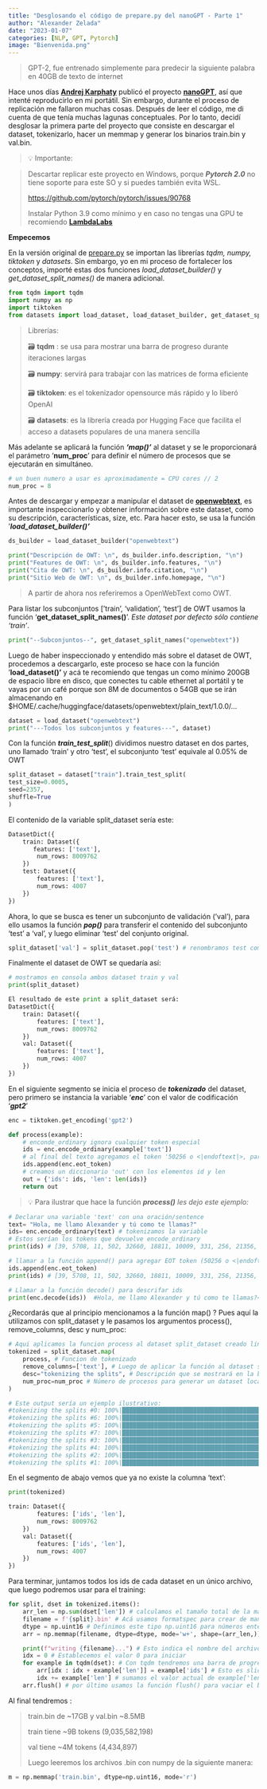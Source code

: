 ```yaml
---
title: "Desglosando el código de prepare.py del nanoGPT - Parte 1"
author: "Alexander Zelada"
date: "2023-01-07"
categories: [NLP, GPT, Pytorch]
image: "Bienvenida.png"
---
```

>GPT-2, fue entrenado simplemente para predecir la siguiente palabra en 40GB de texto de internet

Hace unos días **[Andrej Karphaty](https://karpathy.ai/)** publicó el proyecto [**nanoGPT**](https://github.com/karpathy/nanoGPT), así que intenté reproducirlo en mi portátil. Sin embargo, durante el proceso de replicación me fallaron muchas cosas. Después de leer el código, me di cuenta de que tenía muchas lagunas conceptuales. Por lo tanto, decidí desglosar la primera parte del proyecto que consiste en descargar el dataset, tokenizarlo, hacer un memmap y generar los binarios train.bin y val.bin.

> 💡 Importante:


> Descartar replicar este proyecto en Windows, porque ***Pytorch 2.0*** no tiene soporte para este SO y si puedes también evita WSL.
> 
> 
> [https://github.com/pytorch/pytorch/issues/90768](https://github.com/pytorch/pytorch/issues/90768)
> 
> Instalar Python 3.9 como mínimo y en caso no tengas una GPU te recomiendo [**LambdaLabs**](https://lambdalabs.com/)
> 

**Empecemos**

En la versión original de [prepare.py](http://prepare.py) se importan las librerías *tqdm, numpy, tiktoken* y *datasets*. Sin embargo, yo en mi proceso de fortalecer los conceptos, importé estas dos funciones  *load_dataset_builder()* y *get_dataset_split_names()* de manera adicional.

```python
from tqdm import tqdm
import numpy as np
import tiktoken
from datasets import load_dataset, load_dataset_builder, get_dataset_split_names
```

> Librerías:
> 
>
> 🗃️ **tqdm** :  se usa para mostrar una barra de progreso durante iteraciones largas
> 
> 🗃️ **numpy**: servirá para trabajar con las matrices de forma eficiente
> 
> 🗃️ **tiktoken**: es el tokenizador opensource más rápido y lo liberó OpenAI
> 
> 🗃️ **datasets**: es la librería creada por Hugging Face que facilita el acceso a datasets populares de una manera sencilla
> 

Más adelante se aplicará la función ***‘map()’*** al dataset y se le proporcionará el parámetro ‘**num_proc**’ para definir el número de procesos que se ejecutarán en simultáneo.

```python
# un buen numero a usar es aproximadamente = CPU cores // 2
num_proc = 8
```

Antes de descargar y empezar a manipular el dataset de **[openwebtext](https://huggingface.co/datasets/openwebtext)**, es importante inspeccionarlo y obtener información sobre este dataset, como su descripción, características, size, etc. Para hacer esto, se usa la función ‘***load_dataset_builder()’***

```python
ds_builder = load_dataset_builder("openwebtext")

print("Descripción de OWT: \n", ds_builder.info.description, "\n")
print("Features de OWT: \n", ds_builder.info.features, "\n")
print("Cita de OWT: \n", ds_builder.info.citation, "\n")
print("Sitio Web de OWT: \n", ds_builder.info.homepage, "\n")
```

> A partir de ahora nos referiremos a OpenWebText como OWT.
> 

 

Para listar los subconjuntos [’train’, ‘validation’, ‘test’] de OWT usamos la función ‘**get_dataset_split_names()**’. *Este dataset por defecto sólo contiene ‘train’*.

```python
print("--Subconjuntos--", get_dataset_split_names("openwebtext"))
```

Luego de haber inspeccionado y entendido más sobre el dataset de OWT, procedemos a descargarlo, este proceso se hace con la función ‘**load_dataset()’** y acá te recomiendo que tengas un como mínimo 200GB de espacio libre en disco, que conectes tu cable ethernet al portátil y te vayas por un café porque son 8M de documentos o 54GB que se irán almacenando en $HOME/.cache/huggingface/datasets/openwebtext/plain_text/1.0.0/…

```python
dataset = load_dataset("openwebtext")
print("---Todos los subconjuntos y features---", dataset)
```

Con la función ***train_test_split***() dividimos nuestro dataset en dos partes, uno llamado ‘train’ y otro ‘test’, el subconjunto ‘test’ equivale al 0.05% de OWT

```python
split_dataset = dataset["train"].train_test_split(
test_size=0.0005,
seed=2357,
shuffle=True
)
```

El contenido de la variable split_dataset sería este:

```python
DatasetDict({
    train: Dataset({
       features: ['text'],
        num_rows: 8009762
    })
    test: Dataset({
        features: ['text'],
        num_rows: 4007
    })
})
```

Ahora, lo que se busca es tener un subconjunto de validación (’val’), para ello usamos la función ***pop()*** para transferir el contenido del subconjunto ‘test’ a ‘val’, y luego eliminar ‘test’ del conjunto original.

```python
split_dataset['val'] = split_dataset.pop('test') # renombramos test como val
```

Finalmente el dataset de OWT se quedaría así:

```python
# mostramos en consola ambos dataset train y val
print(split_dataset)

El resultado de este print a split_dataset será: 
DatasetDict({
    train: Dataset({
        features: ['text'],
        num_rows: 8009762
    })
    val: Dataset({
        features: ['text'],
        num_rows: 4007
    })
})
```

En el siguiente segmento se inicia el proceso de ***tokenizado*** del dataset, pero primero se instancia la variable ‘***enc***’ con el valor de codificación ‘***gpt2***’

```python
enc = tiktoken.get_encoding('gpt2')

def process(example):
    # enconde_ordinary ignora cualquier token especial
    ids = enc.encode_ordinary(example['text']) 
    # al final del texto agregamos el token '50256 o <|endoftext|>, para gpt2 bpe
    ids.append(enc.eot_token)
    # creamos un diccionario 'out' con los elementos id y len
    out = {'ids': ids, 'len': len(ids)} 
    return out
```

> 💡 Para ilustrar que hace la función ***process()** les dejo este ejemplo:*

```python
# Declarar una variable 'text' con una oración/sentence
text= "Hola, me llamo Alexander y tú como te llamas?"
ids= enc.encode_ordinary(text) # tokenizamos la variable
# Estos serían los tokens que devuelve encode_ordinary
print(ids) # [39, 5708, 11, 502, 32660, 18811, 10009, 331, 256, 21356, 401, 78, 573, 32660, 17485, 30]

# llamar a la función append() para agregar EOT token (50256 o <|endoftext|>)
ids.append(enc.eot_token)
print(ids) # [39, 5708, 11, 502, 32660, 18811, 10009, 331, 256, 21356, 401, 78, 573, 32660, 17485, 30, **50256**]

# Llamar a la función decode() para descrifar ids
print(enc.decode(ids))  #Hola, me llamo Alexander y tú como te llamas?<|endoftext|>

```

¿Recordarás que al principio mencionamos a la función map() ? Pues aquí la utilizamos con split_dataset y le pasamos los argumentos process(), remove_columns, desc y num_proc:

```python
# Aqui aplicamos la funcion process al dataset split_dataset creado lineas arriba
tokenized = split_dataset.map(
    process, # Funcion de tokenizado
    remove_columns=['text'], # Luego de aplicar la función al dataset se elimina la columna text
    desc="tokenizing the splits", # Descripción que se mostrará en la barra de progreso
    num_proc=num_proc # Número de procesos para generar un dataset local
)

# Este output sería un ejemplo ilustrativo:
#tokenizing the splits #0: 100%|█████████████████████████████████████████████████████████████████████████████| 501/501 [00:01<00:00, 392.79ex/s]
#tokenizing the splits #6: 100%|█████████████████████████████████████████████████████████████████████████████| 501/501 [00:01<00:00, 386.31ex/s]
#tokenizing the splits #5: 100%|█████████████████████████████████████████████████████████████████████████████| 501/501 [00:01<00:00, 377.24ex/s]
#tokenizing the splits #7: 100%|█████████████████████████████████████████████████████████████████████████████| 500/500 [00:01<00:00, 372.65ex/s]
#tokenizing the splits #3: 100%|█████████████████████████████████████████████████████████████████████████████| 501/501 [00:01<00:00, 376.59ex/s]
#tokenizing the splits #4: 100%|█████████████████████████████████████████████████████████████████████████████| 501/501 [00:01<00:00, 364.67ex/s]
#tokenizing the splits #2: 100%|█████████████████████████████████████████████████████████████████████████████| 501/501 [00:01<00:00, 362.56ex/s]
#tokenizing the splits #1: 100%|█████████████████████████████████████████████████████████████████████████████| 501/501 [00:01<00:00, 360.43ex/s]
```

En el segmento de abajo vemos que ya no existe la columna ‘text’:

```python
print(tokenized)

train: Dataset({
        features: ['ids', 'len'],
        num_rows: 8009762
    })
    val: Dataset({
        features: ['ids', 'len'],
        num_rows: 4007
    })
})
```

Para terminar,  juntamos todos los ids de cada dataset en un único archivo, que luego podremos usar para el training:

```python
for split, dset in tokenized.items():
    arr_len = np.sum(dset['len']) # calculamos el tamaño total de la matriz
    filename = f'{split}.bin' # Acá usamos formatspec para crear de manera dinámica un archivo train.bin y val.bin
    dtype = np.uint16 # Definimos este tipo np.uint16 para números enteros sin signo en el rango de 0 a 65535 (2^16 - 1) y como el valor máximo del token EOT es 50256 y es < 2^16 - 1 
    arr = np.memmap(filename, dtype=dtype, mode='w+', shape=(arr_len,)) # En la variable arr es del tipo memoria mapeada, esto es util porque se trabaja con archivos grandes 

    print(f"writing {filename}...") # Esto indica el nombre del archivo en el que se está escribiendo la matriz por ejemplo train.bin o val.bin
    idx = 0 # Establecemos el valor 0 para iniciar
    for example in tqdm(dset): # Con tqdm tendremos una barra de progreso según vayamos iterando sobre cada elemento de dset
        arr[idx : idx + example['len']] = example['ids'] # Esto es slicing para asignar los valores de example['ids'] a una sección de la matriz 'arr'
        idx += example['len'] # sumamos el valor actual de example['len']
    arr.flush() # por último usamos la función flush() para vaciar el buffer, es decir escribiremos físicamente todos los datos en el disco duro.
```

Al final tendremos :

> train.bin de ~17GB y val.bin ~8.5MB
>
> train tiene ~9B tokens (9,035,582,198)
>
> val tiene ~4M tokens (4,434,897)
>
>Luego leeremos los archivos .bin con numpy de la siguiente manera:
```python
m = np.memmap('train.bin', dtype=np.uint16, mode='r')
```